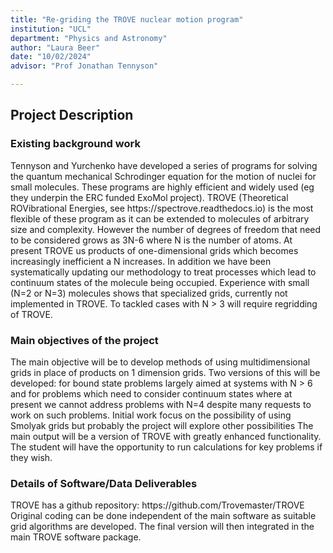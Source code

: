 ```yaml
---
title: "Re-griding the TROVE nuclear motion program"
institution: "UCL"
department: "Physics and Astronomy"
author: "Laura Beer"
date: "10/02/2024"
advisor: "Prof Jonathan Tennyson"

---
```

## Project Description

### Existing background work


Tennyson and Yurchenko have developed a series of programs for solving the quantum mechanical Schrodinger equation for the motion of nuclei for small molecules. These programs are highly efficient and widely used (eg they underpin the ERC funded ExoMol project). TROVE (Theoretical ROVibrational Energies, see https://spectrove.readthedocs.io) is the most flexible of these program as it can be extended to molecules of arbitrary size and complexity. However the number of degrees of freedom that need to be considered grows as 3N-6 where N is the number of atoms. At present TROVE us products of one-dimensional grids which becomes increasingly inefficient a N increases. In addition we have been systematically updating our methodology to treat processes which lead to continuum states of the molecule being occupied. Experience with small (N=2 or N=3) molecules shows that specialized grids, currently not implemented in TROVE. To tackled cases with N > 3 will require regridding of TROVE.

### Main objectives of the project

The main objective will be to develop methods of using multidimensional grids in place of products on 1 dimension grids. Two versions of this will be developed: for bound  state problems largely aimed at systems with N > 6 and for problems which need to consider continuum states where at present we cannot address problems with N=4 despite many requests to work on such problems. Initial work focus on the possibility of using Smolyak grids but probably the project will explore other possibilities  The main output will be a version of TROVE with greatly enhanced functionality.  The student will have the opportunity to run calculations for key problems if they wish. 

### Details of Software/Data Deliverables

TROVE has a github repository: https://github.com/Trovemaster/TROVE
Original coding can be done independent of the main software as suitable grid algorithms are developed. The final version will then integrated in the main TROVE software package.
